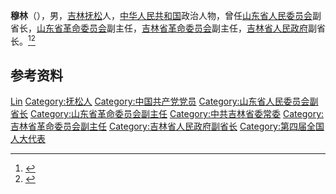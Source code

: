 {{Otheruses|other=名为穆林的其他人物|穆林}}

'''穆林'''（{{bd|1918年||1997年}}），男，[[吉林|吉林]][[抚松|抚松]]人，[[中华人民共和国|中华人民共和国]]政治人物，曾任[[山东省人民委员会|山东省人民委员会]]副省长，[[山东省革命委员会|山东省革命委员会]]副主任，[[吉林省革命委员会|吉林省革命委员会]]副主任，[[吉林省人民政府|吉林省人民政府]]副省长。<ref>{{cite book|title=中囯人名大辞典·当代人物卷|author=廖盖隆等编|year=1990|publisher=上海辞书出版社|location=上海|page=}}</ref><ref>{{Cite book|title=中华人民共和国职官志|author=何虎生, 李耀东, 向常福主编|publisher=中国社会出版社|year=2003|isbn=9787800883934|location=北京|pages=}}</ref>

== 参考资料 ==
{{reflist}}

{{中国人物小作品}}

{{Authority control}}
{{DEFAULTSORT:Mu穆}}
[[Category:穆姓|Lin]]
[[Category:抚松人|Category:抚松人]]
[[Category:中国共产党党员|Category:中国共产党党员]]
[[Category:山东省人民委员会副省长|Category:山东省人民委员会副省长]]
[[Category:山东省革命委员会副主任|Category:山东省革命委员会副主任]]
[[Category:中共吉林省委常委|Category:中共吉林省委常委]]
[[Category:吉林省革命委员会副主任|Category:吉林省革命委员会副主任]]
[[Category:吉林省人民政府副省长|Category:吉林省人民政府副省长]]
[[Category:第四届全国人大代表|Category:第四届全国人大代表]]